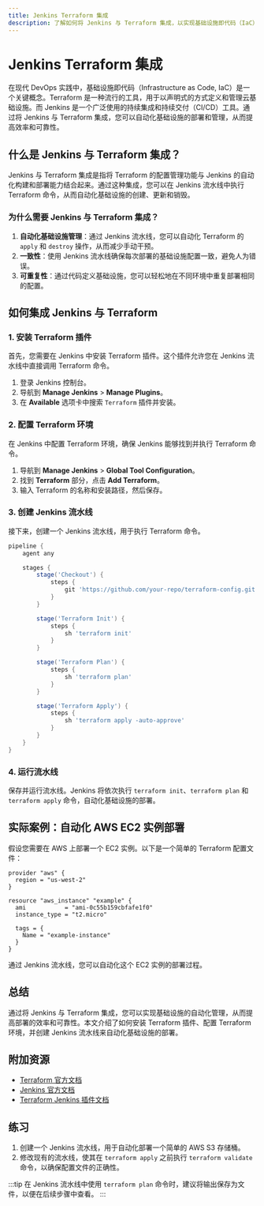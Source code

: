 ```yaml
---
title: Jenkins Terraform 集成
description: 了解如何将 Jenkins 与 Terraform 集成，以实现基础设施即代码（IaC）的自动化部署和管理。
---
```


# Jenkins Terraform 集成

在现代 DevOps 实践中，基础设施即代码（Infrastructure as Code, IaC）是一个关键概念。Terraform 是一种流行的工具，用于以声明式的方式定义和管理云基础设施。而 Jenkins 是一个广泛使用的持续集成和持续交付（CI/CD）工具。通过将 Jenkins 与 Terraform 集成，您可以自动化基础设施的部署和管理，从而提高效率和可靠性。

## 什么是 Jenkins 与 Terraform 集成？

Jenkins 与 Terraform 集成是指将 Terraform 的配置管理功能与 Jenkins 的自动化构建和部署能力结合起来。通过这种集成，您可以在 Jenkins 流水线中执行 Terraform 命令，从而自动化基础设施的创建、更新和销毁。

### 为什么需要 Jenkins 与 Terraform 集成？

1. **自动化基础设施管理**：通过 Jenkins 流水线，您可以自动化 Terraform 的 `apply` 和 `destroy` 操作，从而减少手动干预。
2. **一致性**：使用 Jenkins 流水线确保每次部署的基础设施配置一致，避免人为错误。
3. **可重复性**：通过代码定义基础设施，您可以轻松地在不同环境中重复部署相同的配置。

## 如何集成 Jenkins 与 Terraform

### 1. 安装 Terraform 插件

首先，您需要在 Jenkins 中安装 Terraform 插件。这个插件允许您在 Jenkins 流水线中直接调用 Terraform 命令。

1. 登录 Jenkins 控制台。
2. 导航到 **Manage Jenkins** > **Manage Plugins**。
3. 在 **Available** 选项卡中搜索 `Terraform` 插件并安装。

### 2. 配置 Terraform 环境

在 Jenkins 中配置 Terraform 环境，确保 Jenkins 能够找到并执行 Terraform 命令。

1. 导航到 **Manage Jenkins** > **Global Tool Configuration**。
2. 找到 **Terraform** 部分，点击 **Add Terraform**。
3. 输入 Terraform 的名称和安装路径，然后保存。

### 3. 创建 Jenkins 流水线

接下来，创建一个 Jenkins 流水线，用于执行 Terraform 命令。

```groovy
pipeline {
    agent any

    stages {
        stage('Checkout') {
            steps {
                git 'https://github.com/your-repo/terraform-config.git'
            }
        }

        stage('Terraform Init') {
            steps {
                sh 'terraform init'
            }
        }

        stage('Terraform Plan') {
            steps {
                sh 'terraform plan'
            }
        }

        stage('Terraform Apply') {
            steps {
                sh 'terraform apply -auto-approve'
            }
        }
    }
}
```

### 4. 运行流水线

保存并运行流水线。Jenkins 将依次执行 `terraform init`、`terraform plan` 和 `terraform apply` 命令，自动化基础设施的部署。

## 实际案例：自动化 AWS EC2 实例部署

假设您需要在 AWS 上部署一个 EC2 实例。以下是一个简单的 Terraform 配置文件：

```hcl
provider "aws" {
  region = "us-west-2"
}

resource "aws_instance" "example" {
  ami           = "ami-0c55b159cbfafe1f0"
  instance_type = "t2.micro"

  tags = {
    Name = "example-instance"
  }
}
```

通过 Jenkins 流水线，您可以自动化这个 EC2 实例的部署过程。

## 总结

通过将 Jenkins 与 Terraform 集成，您可以实现基础设施的自动化管理，从而提高部署的效率和可靠性。本文介绍了如何安装 Terraform 插件、配置 Terraform 环境，并创建 Jenkins 流水线来自动化基础设施的部署。

## 附加资源

- [Terraform 官方文档](https://www.terraform.io/docs/index.html)
- [Jenkins 官方文档](https://www.jenkins.io/doc/)
- [Terraform Jenkins 插件文档](https://plugins.jenkins.io/terraform/)

## 练习

1. 创建一个 Jenkins 流水线，用于自动化部署一个简单的 AWS S3 存储桶。
2. 修改现有的流水线，使其在 `terraform apply` 之前执行 `terraform validate` 命令，以确保配置文件的正确性。

:::tip
在 Jenkins 流水线中使用 `terraform plan` 命令时，建议将输出保存为文件，以便在后续步骤中查看。
:::